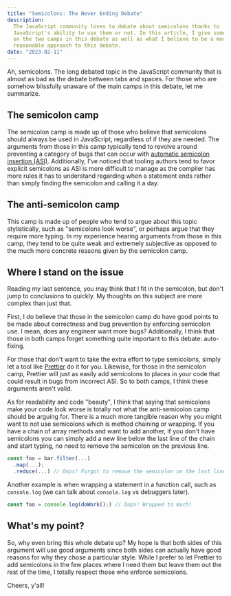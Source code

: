 ```yaml
---
title: "Semicolons: The Never Ending Debate"
description:
  The JavaScript community loves to debate about semicolons thanks to
  JavaScript's ability to use them or not. In this article, I give some thoughts
  on the two camps in this debate as well as what I believe to be a more
  reasonable approach to this debate.
date: "2023-02-11"
---
```


Ah, semicolons. The long debated topic in the JavaScript community that is
almost as bad as the debate between tabs and spaces. For those who are somehow
blissfully unaware of the main camps in this debate, let me summarize.

## The semicolon camp

The semicolon camp is made up of those who believe that semicolons should always
be used in JavaScript, regardless of if they are needed. The arguments from
those in this camp typically tend to revolve around preventing a category of
bugs that can occur with
[automatic semicolon insertion (ASI)](https://developer.mozilla.org/en-US/docs/Web/JavaScript/Reference/Lexical_grammar#automatic_semicolon_insertion).
Additionally, I've noticed that tooling authors tend to favor explicit
semicolons as ASI is more difficult to manage as the compiler has more rules it
has to understand regarding when a statement ends rather than simply finding the
semicolon and calling it a day.

## The anti-semicolon camp

This camp is made up of people who tend to argue about this topic stylistically,
such as "semicolons look worse", or perhaps argue that they require more typing.
In my experience hearing arguments from those in this camp, they tend to be
quite weak and extremely subjective as opposed to the much more concrete reasons
given by the semicolon camp.

## Where I stand on the issue

Reading my last sentence, you may think that I fit in the semicolon, but don't
jump to conclusions to quickly. My thoughts on this subject are more complex
than just that.

First, I do believe that those in the semicolon camp do have good points to be
made about correctness and bug prevention by enforcing semicolon use. I mean,
does any engineer want more bugs? Additionally, I think that those in both camps
forget something quite important to this debate: auto-fixing.

For those that don't want to take the extra effort to type semicolons, simply
let a tool like [Prettier](https://prettier.io) do it for you. Likewise, for
those in the semicolon camp, Prettier will just as easily add semicolons to
places in your code that could result in bugs from incorrect ASI. So to both
camps, I think these arguments aren't valid.

As for readability and code "beauty", I think that saying that semicolons make
your code look worse is totally not what the anti-semicolon camp should be
arguing for. There is a much more tangible reason why you might want to not use
semicolons which is method chaining or wrapping. If you have a chain of array
methods and want to add another, if you don't have semicolons you can simply add
a new line below the last line of the chain and start typing, no need to remove
the semicolon on the previous line.

```javascript
const foo = bar.filter(...)
  .map(...);
  .reduce(...) // Oops! Forgot to remove the semicolon on the last line!
```

Another example is when wrapping a statement in a function call, such as
`console.log` (we can talk about `console.log` vs debuggers later).

```javascript
const foo = console.log(doWork();) // Oops! Wrapped to much!
```

## What's my point?

So, why even bring this whole debate up? My hope is that both sides of this
argument will use good arguments since both sides can actually have good reasons
for why they chose a particular style. While I prefer to let Prettier to add
semicolons in the few places where I need them but leave them out the rest of
the time, I totally respect those who enforce semicolons.

Cheers, y'all!

